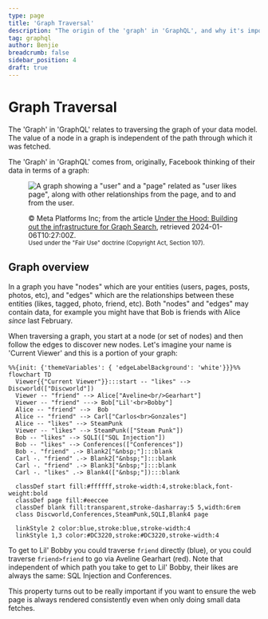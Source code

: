 ```yaml
---
type: page
title: 'Graph Traversal'
description: "The origin of the 'graph' in 'GraphQL', and why it's important"
tag: graphql
author: Benjie
breadcrumb: false
sidebar_position: 4
draft: true
---
```



# Graph Traversal

<Tldr>

The 'Graph' in 'GraphQL' relates to traversing the graph of your data model.
The value of a node in a graph is independent of the path through which it was
fetched.

</Tldr>

The 'Graph' in 'GraphQL' comes from, originally, Facebook thinking of their
data in terms of a graph:

<figure>

![A graph showing a "user" and a "page" related as "user likes page", along with other relationships from the page, and to and from the user.](/img/graphql/ancestors/graph.png)

<figcaption>

&copy; Meta Platforms Inc; from the article [Under the Hood: Building out the
infrastructure for Graph
Search](https://engineering.fb.com/2013/03/06/core-infra/under-the-hood-building-out-the-infrastructure-for-graph-search/),
retrieved 2024-01-06T10:27:00Z.<br /><small>Used under the "Fair Use" doctrine (Copyright
Act, Section 107).</small>

</figcaption>

</figure>

## Graph overview

In a graph you have "nodes" which are your entities (users, pages, posts,
photos, etc), and "edges" which are the relationships between these entities
(likes, tagged, photo, friend, etc). Both "nodes" and "edges" may contain data,
for example you might have that Bob is friends with Alice _since_ last
February.

When traversing a graph, you start at a node (or set of nodes) and then follow
the edges to discover new nodes. Let's imagine your name is 'Current Viewer'
and this is a portion of your graph:

```mermaid
%%{init: {'themeVariables': { 'edgeLabelBackground': 'white'}}}%%
flowchart TD
  Viewer{{"Current Viewer"}}:::start -- "likes" --> Discworld(["Discworld"])
  Viewer -- "friend" --> Alice["Aveline<br/>Gearhart"]
  Viewer -- "friend" ---> Bob["Lil'<br>Bobby"]
  Alice -- "friend" -->  Bob
  Alice -- "friend" --> Carl["Carlos<br>Gonzales"]
  Alice -- "likes" --> SteamPunk
  Viewer -- "likes" --> SteamPunk(["Steam Punk"])
  Bob -- "likes" --> SQLI(["SQL Injection"])
  Bob -- "likes" --> Conferences(["Conferences"])
  Bob -. "friend" .-> Blank2["&nbsp;"]:::blank
  Carl -. "friend" .-> Blank2["&nbsp;"]:::blank
  Carl -. "friend" .-> Blank3["&nbsp;"]:::blank
  Carl -. "likes" .-> Blank4(["&nbsp;"]):::blank

  classDef start fill:#ffffff,stroke-width:4,stroke:black,font-weight:bold
  classDef page fill:#eeccee
  classDef blank fill:transparent,stroke-dasharray:5 5,width:6rem
  class Discworld,Conferences,SteamPunk,SQLI,Blank4 page

  linkStyle 2 color:blue,stroke:blue,stroke-width:4
  linkStyle 1,3 color:#DC3220,stroke:#DC3220,stroke-width:4
```

To get to Lil' Bobby you could traverse `friend` directly (blue), or you could
traverse `friend>friend` to go via Aveline Gearhart (red). Note that
independent of which path you take to get to Lil' Bobby, their likes are always
the same: SQL Injection and Conferences.

This property turns out to be really important if you want to ensure the web
page is always rendered consistently even when only doing small data fetches.

